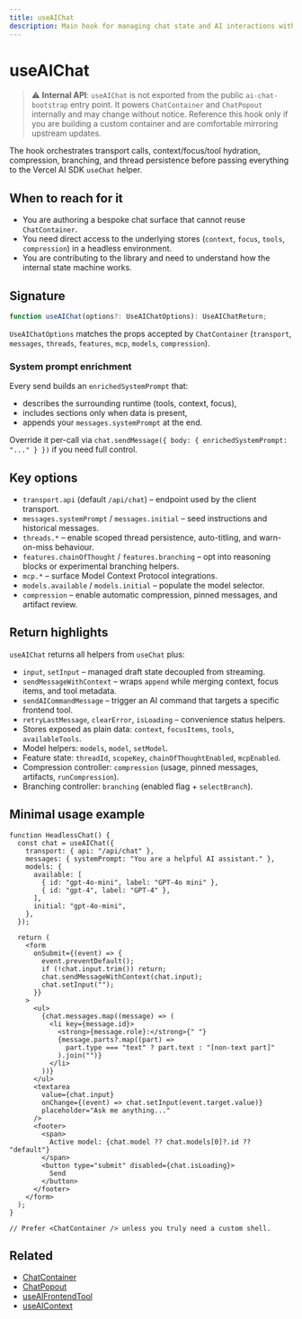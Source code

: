 ```yaml
---
title: useAIChat
description: Main hook for managing chat state and AI interactions with automatic context, focus, tool integration, and automatic system prompt enrichment.
---
```


# useAIChat

> ⚠️ **Internal API**: `useAIChat` is not exported from the public `ai-chat-bootstrap` entry point. It powers `ChatContainer` and `ChatPopout` internally and may change without notice. Reference this hook only if you are building a custom container and are comfortable mirroring upstream updates.

The hook orchestrates transport calls, context/focus/tool hydration, compression, branching, and thread persistence before passing everything to the Vercel AI SDK `useChat` helper.

## When to reach for it

- You are authoring a bespoke chat surface that cannot reuse `ChatContainer`.
- You need direct access to the underlying stores (`context`, `focus`, `tools`, `compression`) in a headless environment.
- You are contributing to the library and need to understand how the internal state machine works.

## Signature

```ts
function useAIChat(options?: UseAIChatOptions): UseAIChatReturn;
```

`UseAIChatOptions` matches the props accepted by `ChatContainer` (`transport`, `messages`, `threads`, `features`, `mcp`, `models`, `compression`).

### System prompt enrichment

Every send builds an `enrichedSystemPrompt` that:

- describes the surrounding runtime (tools, context, focus),
- includes sections only when data is present,
- appends your `messages.systemPrompt` at the end.

Override it per-call via `chat.sendMessage({ body: { enrichedSystemPrompt: "..." } })` if you need full control.

## Key options

- `transport.api` (default `/api/chat`) – endpoint used by the client transport.
- `messages.systemPrompt` / `messages.initial` – seed instructions and historical messages.
- `threads.*` – enable scoped thread persistence, auto-titling, and warn-on-miss behaviour.
- `features.chainOfThought` / `features.branching` – opt into reasoning blocks or experimental branching helpers.
- `mcp.*` – surface Model Context Protocol integrations.
- `models.available` / `models.initial` – populate the model selector.
- `compression` – enable automatic compression, pinned messages, and artifact review.

## Return highlights

`useAIChat` returns all helpers from `useChat` plus:

- `input`, `setInput` – managed draft state decoupled from streaming.
- `sendMessageWithContext` – wraps `append` while merging context, focus items, and tool metadata.
- `sendAICommandMessage` – trigger an AI command that targets a specific frontend tool.
- `retryLastMessage`, `clearError`, `isLoading` – convenience status helpers.
- Stores exposed as plain data: `context`, `focusItems`, `tools`, `availableTools`.
- Model helpers: `models`, `model`, `setModel`.
- Feature state: `threadId`, `scopeKey`, `chainOfThoughtEnabled`, `mcpEnabled`.
- Compression controller: `compression` (usage, pinned messages, artifacts, `runCompression`).
- Branching controller: `branching` (enabled flag + `selectBranch`).

## Minimal usage example

```tsx
function HeadlessChat() {
  const chat = useAIChat({
    transport: { api: "/api/chat" },
    messages: { systemPrompt: "You are a helpful AI assistant." },
    models: {
      available: [
        { id: "gpt-4o-mini", label: "GPT-4o mini" },
        { id: "gpt-4", label: "GPT-4" },
      ],
      initial: "gpt-4o-mini",
    },
  });

  return (
    <form
      onSubmit={(event) => {
        event.preventDefault();
        if (!chat.input.trim()) return;
        chat.sendMessageWithContext(chat.input);
        chat.setInput("");
      }}
    >
      <ul>
        {chat.messages.map((message) => (
          <li key={message.id}>
            <strong>{message.role}:</strong>{" "}
            {message.parts?.map((part) =>
              part.type === "text" ? part.text : "[non-text part]"
            ).join("")}
          </li>
        ))}
      </ul>
      <textarea
        value={chat.input}
        onChange={(event) => chat.setInput(event.target.value)}
        placeholder="Ask me anything..."
      />
      <footer>
        <span>
          Active model: {chat.model ?? chat.models[0]?.id ?? "default"}
        </span>
        <button type="submit" disabled={chat.isLoading}>
          Send
        </button>
      </footer>
    </form>
  );
}

// Prefer <ChatContainer /> unless you truly need a custom shell.
```

## Related

- [ChatContainer](/api/components/chat-container)
- [ChatPopout](/api/components/chat-popout)
- [useAIFrontendTool](/api/hooks/use-ai-frontend-tool)
- [useAIContext](/api/hooks/use-ai-context)
